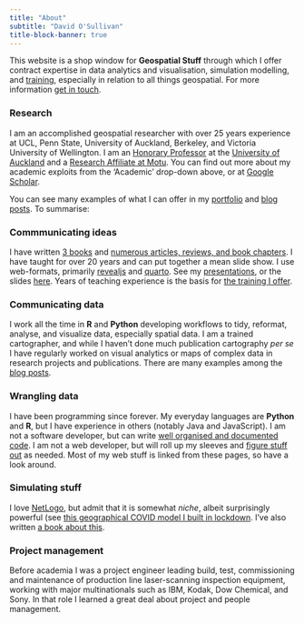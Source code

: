 ```yaml
---
title: "About"
subtitle: "David O'Sullivan"
title-block-banner: true
---
```


This website is a shop window for **Geospatial Stuff** through which I offer contract expertise in data analytics and visualisation, simulation modelling, and [training](training.qmd), especially in relation to all things geospatial. For more information [get in touch](mailto:osullivan512@gmail.com).

### Research
I am an accomplished geospatial researcher with over 25 years experience at UCL, Penn State, University of Auckland, Berkeley, and Victoria University of Wellington. I am an [Honorary Professor](https://profiles.auckland.ac.nz/david-osullivan){target="_blank"} at the [University of Auckland](https://auckland.ac.nz){target="_blank"} and a [Research Affiliate at Motu](https://www.motu.nz/about-us/people/david-osullivan/){target="_blank"}. You can find out more about my academic exploits from the 'Academic' drop-down above, or at [Google Scholar](https://scholar.google.com/citations?user=6guUlvgAAAAJ&hl=en&oi=ao){target="_blank"}.

You can see many examples of what I can offer in my [portfolio](portfolio.qmd) and [blog posts](blog.qmd). To summarise:

### Commmunicating ideas
I have written [3 books](books.html) and [numerous articles, reviews, and book chapters](publications.html). I have taught for over 20 years and can put together a mean slide show. I use web-formats, primarily [revealjs](https://revealjs.com) and [quarto](https://quarto.org). See my [presentations](presentations.html), or the slides [here](https://dosull.github.io/Spatial-Data-Science/site/docs/). Years of teaching experience is the basis for [the training I offer](training.qmd).

### Communicating data
I work all the time in **R** and **Python** developing workflows to tidy, reformat, analyse, and visualize data, especially spatial data. I am a trained cartographer, and while I haven't done much publication cartography _per se_ I have regularly worked on visual analytics or maps of complex data in research projects and publications. There are many examples among the [blog posts](blog.qmd).

### Wrangling data
I have been programming since forever. My everyday languages are **Python** and **R**, but I have experience in others (notably Java and JavaScript). I am not a software developer, but can write [well organised and documented code](https://dosull.github.io/weaving-space/doc/weavingspace/). I am not a web developer, but will roll up my sleeves and [figure stuff out](posts/2020-07-22-nz-commute-viewer/nz-commute-viewer.qmd) as needed. Most of my web stuff is linked from these pages, so have a look around.

### Simulating stuff
I love [NetLogo](https://ccl.northwestern.edu/netlogo/), but admit that it is somewhat _niche_, albeit surprisingly powerful (see [this geographical COVID model I built in lockdown](posts/2020-05-26-covid-model/). I've also written [a book about this](books.html#spatial-simulation-exploring-pattern-and-process).

### Project management
Before academia I was a project engineer leading build, test, commissioning and maintenance of production line laser-scanning inspection equipment, working with major multinationals such as IBM, Kodak, Dow Chemical, and Sony. In that role I learned a great deal about project and people management.
